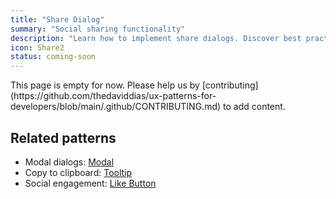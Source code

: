 ```yaml
---
title: "Share Dialog"
summary: "Social sharing functionality"
description: "Learn how to implement share dialogs. Discover best practices for social media integration, copy links, and sharing analytics."
icon: Share2
status: coming-soon
---
```


<Callout type="warning">
  This page is empty for now. Please help us by
  [contributing](https://github.com/thedaviddias/ux-patterns-for-developers/blob/main/.github/CONTRIBUTING.md)
  to add content.
</Callout>

## Related patterns

- Modal dialogs: [Modal](/patterns/content-management/modal)
- Copy to clipboard: [Tooltip](/patterns/content-management/tooltip)
- Social engagement: [Like Button](/patterns/social/like-button)
